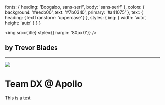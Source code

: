 
<Head>
  <link rel="icon" href="https://emojipedia-us.s3.dualstack.us-west-1.amazonaws.com/thumbs/120/twitter/248/peace-symbol_262e.png" />
  <title>The DX Experience</title>
</Head>

  fonts: {
    heading: 'Boogaloo, sans-serif',
    body: 'sans-serif'
  },
  colors: {
    background: '#eecb00',
    text: '#7b0340',
    primary: '#a41075'
  },
  text: {
    heading: {
      textTransform: 'uppercase'
    }
  },
  styles: {
    img: {
      width: 'auto',
      height: 'auto'
    }
  }
}

<img src={title} style={{margin: '80px 0'}} />

## by Trevor Blades

---


<Split>

<img src={dx} />

# Team DX @ Apollo

This is a [test](#foo)

</Split>